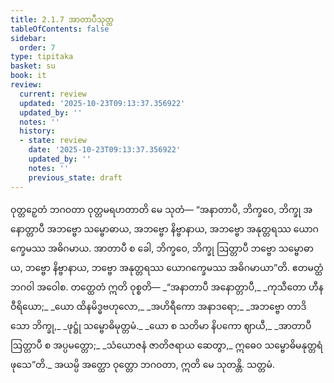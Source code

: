 ```yaml
---
title: 2.1.7 အာတာပီသုတ္တ
tableOfContents: false
sidebar:
  order: 7
type: tipitaka
basket: su
book: it
review:
  current: review
  updated: '2025-10-23T09:13:37.356922'
  updated_by: ''
  notes: ''
  history:
  - state: review
    date: '2025-10-23T09:13:37.356922'
    updated_by: ''
    notes: ''
    previous_state: draft
---
```



<ReviewStatus review={frontmatter.review} showDetails={true} />

<HypothesisAnnotation frontmatter={frontmatter} />

<DynamicBreadcrumb />

<Division number="34" book="it" e="ch" v="18" p="214">

<Paragraph number="208" book="it">
ဝုတ္တဉှေတံ ဘဂဝတာ ဝုတ္တမရဟတာတိ မေ သုတံ—
</Paragraph>

<Paragraph number="209" book="it">
“အနာတာပီ, ဘိက္ခဝေ, ဘိက္ခု အနောတ္တာပီ အဘဗ္ဗော သမ္ဗောဓာယ, အဘဗ္ဗော နိဗ္ဗာနာယ, အဘဗ္ဗော အနုတ္တရဿ ယောဂက္ခေမဿ အဓိဂမာယ. အာတာပီ စ ခေါ, ဘိက္ခဝေ, ဘိက္ခု ဩတ္တာပီ ဘဗ္ဗော သမ္ဗောဓာယ, ဘဗ္ဗော နိဗ္ဗာနာယ, ဘဗ္ဗော အနုတ္တရဿ ယောဂက္ခေမဿ အဓိဂမာယာ”တိ. ဧတမတ္ထံ ဘဂဝါ အဝေါစ. တတ္ထေတံ ဣတိ ဝုစ္စတိ—
</Paragraph>

<Paragraph number="210" type="verses" book="it">
_“အနာတာပီ အနောတ္တာပီ,_  
_ကုသီတော ဟီနဝီရိယော;_  
_ယော ထိနမိဒ္ဓဗဟုလော,_  
_အဟိရီကော အနာဒရော;_  
_အဘဗ္ဗော တာဒိသော ဘိက္ခု,_  
_ဖုဋ္ဌုံ သမ္ဗောဓိမုတ္တမံ._  

</Paragraph>

<Paragraph number="211" type="verses" book="it">
_ယော စ သတိမာ နိပကော ဈာယီ,_  
_အာတာပီ ဩတ္တာပီ စ အပ္ပမတ္တော;_  
_သံယောဇနံ ဇာတိဇရာယ ဆေတွာ,_  
ဣဓေဝ သမ္ဗောဓိမနုတ္တရံ ဖုသေ”တိ._  

</Paragraph>

<Paragraph number="212" book="it">
အယမ္ပိ အတ္ထော ဝုတ္တော ဘဂဝတာ, ဣတိ မေ သုတန္တိ.

</Paragraph>
</Division>

<Paragraph number="213" type="center" book="it">
သတ္တမံ.
</Paragraph>